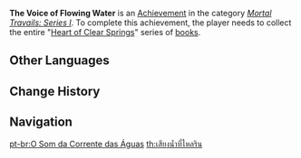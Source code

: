 {{Achievement Infobox
|title        = 
|id           = 80003
|order id     = 0003
|category     = Mortal Travails: Series I
|description  = Collect the entire "[[Heart of Clear Springs]]" series.
|requirements = 
|primogems    = 5
|tracking     = 
|topic        = Books
}}
'''The Voice of Flowing Water''' is an [[Achievement]] in the category ''[[Mortal Travails: Series I]]''. To complete this achievement, the player needs to collect the entire "[[Heart of Clear Springs]]" series of [[books]].
<!--
==Trivia==

==Video Guides==
{{EVT
|video1   = 
|caption1 = 
}}
-->
==Other Languages==
{{Other Languages
|en      = The Voice of Flowing Water
|zhs     = 流水叮咛
|zhs_rm  = Liúshuǐ Dīngníng
|zht     = 流水叮嚀
|zht_rm  = Liúshuǐ Dīngníng
|zh_tl   = The Exhortation of the Flowing Water
|ja      = 流水の音色
|ja_rm   = Ryuusui no Neiro
|ja_tl   = The Timbre of the Running Water
|ko      = 흐르는 물의 당부
|ko_rm   = 
|ko_tl   = 
|es      = Aguas susurrantes
|es_tl   = 
|fr      = Clair comme de l'eau de roche
|fr_tl   = Crystal Clear
|ru      = Голос текущей воды
|ru_tl   = 
|th      = เสียงน้ำที่ไหลริน
|th_rm   = 
|th_tl   = 
|vi      = Nước chảy róc rách
|vi_tl   = 
|de      = Rauschendes Wasser
|de_tl   = Whooshing Water
|id      = Suara Air Mengalir
|id_tl   = The Voice of Flowing Water
|pt      = O Som da Corrente das Águas
|pt_tl   = 
}}

==Change History==
{{Change History|1.0}}
<!--
==References==
{{Reflist}}
-->
==Navigation==
{{Achievement Navbox|Mortal Travails: Series I}}
[[pt-br:O Som da Corrente das Águas]]
[[th:เสียงน้ำที่ไหลริน]]